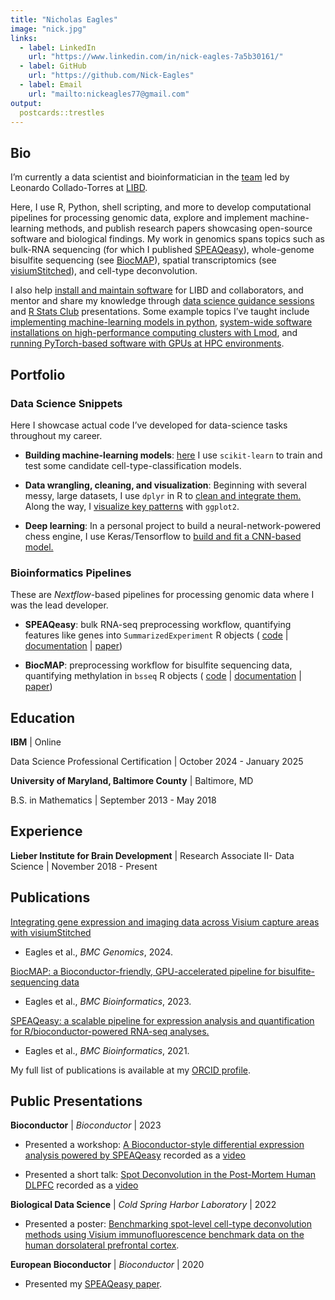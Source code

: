 ```yaml
---
title: "Nicholas Eagles"
image: "nick.jpg"
links:
  - label: LinkedIn
    url: "https://www.linkedin.com/in/nick-eagles-7a5b30161/"
  - label: GitHub
    url: "https://github.com/Nick-Eagles"
  - label: Email
    url: "mailto:nickeagles77@gmail.com"
output:
  postcards::trestles
---
```

 
## Bio

I'm currently a data scientist and bioinformatician in the
[team](https://lcolladotor.github.io/bioc_team_ds/) led by Leonardo
Collado-Torres at [LIBD](https://www.libd.org/).

Here, I use R, Python, shell scripting, and more to develop computational
pipelines for processing genomic data, explore and implement machine-learning
methods, and publish research papers showcasing open-source software and biological
findings. My work in genomics spans topics such as bulk-RNA sequencing (for
which I published [SPEAQeasy](https://doi.org/10.1186/s12859-021-04142-3)),
whole-genome bisulfite sequencing (see
[BiocMAP](https://doi.org/10.1101/2022.04.20.488947)), spatial transcriptomics
(see [visiumStitched](https://doi.org/10.1186/s12864-024-10991-y)), and
cell-type deconvolution.

I also help
[install and maintain software](https://github.com/LieberInstitute/jhpce_mod_source)
for LIBD and collaborators, and mentor and share my knowledge through
[data science guidance sessions](https://lcolladotor.github.io/bioc_team_ds/data-science-guidance-sessions.html)
and [R Stats Club](http://research.libd.org/rstatsclub/) presentations. Some example
topics I've taught include
[implementing machine-learning models in python](https://youtu.be/-qFz7PwWEeY),
[system-wide software installations on high-performance computing clusters with Lmod](https://youtu.be/8w6JDsrgqVs),
and [running PyTorch-based software with GPUs at HPC environments](https://youtu.be/zOMUXYHtVJM).

## Portfolio

### Data Science Snippets

Here I showcase actual code I've developed for data-science tasks throughout
my career.

- **Building machine-learning models**: [here](https://github.com/LieberInstitute/spatialDLPFC/blob/main/code/spot_deconvo/02-cellpose/10-explore_models.py)
I use `scikit-learn` to train and test some candidate cell-type-classification
models.

- **Data wrangling, cleaning, and visualization**: Beginning with several messy,
large datasets, I use `dplyr` in R to [clean and integrate them.](https://github.com/LieberInstitute/Habenula_Pilot/blob/b7b670eafbd10093f94dafc62c787199d1fbd719/code/17_eQTL/08_beta_plots.R#L315-L374)
Along the way, I [visualize key patterns](https://github.com/LieberInstitute/Habenula_Pilot/blob/b7b670eafbd10093f94dafc62c787199d1fbd719/code/17_eQTL/08_beta_plots.R#L229-L246)
with `ggplot2`.

- **Deep learning**: In a personal project to build a neural-network-powered
chess engine, I use Keras/Tensorflow to [build and fit a CNN-based model.](https://github.com/Nick-Eagles/Chess-Engine/blob/master/external/fit_real_data.py)

### Bioinformatics Pipelines

These are *Nextflow*-based pipelines for processing genomic data where I was the
lead developer.

- **SPEAQeasy**: bulk RNA-seq preprocessing workflow, quantifying features like
genes into `SummarizedExperiment` R objects (
[code](https://github.com/LieberInstitute/SPEAQeasy) |
[documentation](http://lieberinstitute.github.io/SPEAQeasy) |
[paper](https://doi.org/10.1186/s12859-021-04142-3))

- **BiocMAP**: preprocessing workflow for bisulfite sequencing data, quantifying
methylation in `bsseq` R objects (
[code](https://github.com/LieberInstitute/BiocMAP) |
[documentation](http://research.libd.org/BiocMAP/) |
[paper](https://doi.org/10.1101/2022.04.20.488947))

## Education

**IBM** | Online

Data Science Professional Certification | October 2024 - January 2025

**University of Maryland, Baltimore County** | Baltimore, MD

B.S. in Mathematics | September 2013 - May 2018

## Experience

**Lieber Institute for Brain Development** | Research Associate II- Data Science | November 2018 - Present

## Publications

[Integrating gene expression and imaging data across Visium capture areas with visiumStitched](https://doi.org/10.1186/s12864-024-10991-y)

- Eagles et al., *BMC Genomics*, 2024.

[BiocMAP: a Bioconductor-friendly, GPU-accelerated pipeline for bisulfite-sequencing data](https://doi.org/10.1186/s12859-023-05461-3)

- Eagles et al., *BMC Bioinformatics*, 2023.

[SPEAQeasy: a scalable pipeline for expression analysis and quantification for R/bioconductor-powered RNA-seq analyses.](https://doi.org/10.1186/s12859-021-04142-3)

- Eagles et al., *BMC Bioinformatics*, 2021.

My full list of publications is available at my [ORCID profile](https://orcid.org/0000-0002-9808-5254).

## Public Presentations

**Bioconductor** | *Bioconductor* | 2023

- Presented a workshop: [A Bioconductor-style differential expression analysis powered by SPEAQeasy](http://research.libd.org/SPEAQeasyWorkshop2023/) recorded as a [video](https://www.youtube.com/watch?v=6hJXPw9PM1o)

- Presented a short talk: [Spot Deconvolution in the Post-Mortem Human DLPFC](https://speakerdeck.com/nickeagles/bioc-2023-spot-deconvolution) recorded as a [video](https://www.youtube.com/watch?v=YA5H2XP6jjU&t=700s)

**Biological Data Science** | *Cold Spring Harbor Laboratory* | 2022

- Presented a poster: [Benchmarking spot-level cell-type deconvolution methods using Visium immunofluorescence benchmark data on the human dorsolateral prefrontal cortex](https://speakerdeck.com/nickeagles/bds-2022).

**European Bioconductor** | *Bioconductor* | 2020

- Presented my [SPEAQeasy paper](https://www.youtube.com/watch?v=tPSG23hUHSI).

